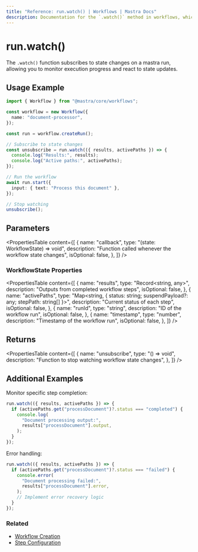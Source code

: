 ```yaml
---
title: "Reference: run.watch() | Workflows | Mastra Docs"
description: Documentation for the `.watch()` method in workflows, which monitors the status of a workflow run.
---
```


# run.watch()

The `.watch()` function subscribes to state changes on a mastra run, allowing you to monitor execution progress and react to state updates.

## Usage Example

```typescript
import { Workflow } from "@mastra/core/workflows";

const workflow = new Workflow({
  name: "document-processor",
});

const run = workflow.createRun();

// Subscribe to state changes
const unsubscribe = run.watch(({ results, activePaths }) => {
  console.log("Results:", results);
  console.log("Active paths:", activePaths);
});

// Run the workflow
await run.start({
  input: { text: "Process this document" },
});

// Stop watching
unsubscribe();
```

## Parameters

<PropertiesTable
  content={[
    {
      name: "callback",
      type: "(state: WorkflowState) => void",
      description: "Function called whenever the workflow state changes",
      isOptional: false,
    },
  ]}
/>

### WorkflowState Properties

<PropertiesTable
  content={[
    {
      name: "results",
      type: "Record<string, any>",
      description: "Outputs from completed workflow steps",
      isOptional: false,
    },
    {
      name: "activePaths",
      type: "Map<string, { status: string; suspendPayload?: any; stepPath: string[] }>",
      description: "Current status of each step",
      isOptional: false,
    },
    {
      name: "runId",
      type: "string",
      description: "ID of the workflow run",
      isOptional: false,
    },
    {
      name: "timestamp",
      type: "number",
      description: "Timestamp of the workflow run",
      isOptional: false,
    },
  ]}
/>

## Returns

<PropertiesTable
  content={[
    {
      name: "unsubscribe",
      type: "() => void",
      description: "Function to stop watching workflow state changes",
    },
  ]}
/>

## Additional Examples

Monitor specific step completion:

```typescript
run.watch(({ results, activePaths }) => {
  if (activePaths.get("processDocument")?.status === "completed") {
    console.log(
      "Document processing output:",
      results["processDocument"].output,
    );
  }
});
```

Error handling:

```typescript
run.watch(({ results, activePaths }) => {
  if (activePaths.get("processDocument")?.status === "failed") {
    console.error(
      "Document processing failed:",
      results["processDocument"].error,
    );
    // Implement error recovery logic
  }
});
```

### Related

- [Workflow Creation](../../reference/workflows/createRun.mdx)
- [Step Configuration](../../reference/workflows/step-class.mdx)
